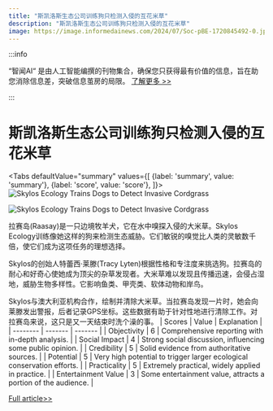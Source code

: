 ```yaml
---
title: "斯凯洛斯生态公司训练狗只检测入侵的互花米草"
description: "斯凯洛斯生态公司训练狗只检测入侵的互花米草"
image: https://image.informedainews.com/2024/07/Soc-pBE-1720845492-0.jpg
---
```



:::info

“智闻AI“ 是由人工智能编撰的刊物集合，确保您只获得最有价值的信息，旨在助您消除信息差，突破信息茧房的局限。  [了解更多 >>](/)

:::

# 斯凯洛斯生态公司训练狗只检测入侵的互花米草


<Tabs
	defaultValue="summary"
	values={[
	{label: 'summary', value: 'summary'},
	{label: 'score', value: 'score'},
]}>
<TabItem value="summary">
<img
  src="https://image.informedainews.com/2024/07/Soc-pBE-1720845492-0.jpg"
  alt="Skylos Ecology Trains Dogs to Detect Invasive Cordgrass"
/>

<img
  src="https://image.informedainews.com/2024/07/Soc-mz3-1720845492-1.jpg"
  alt="Skylos Ecology Trains Dogs to Detect Invasive Cordgrass"
/>



拉赛岛(Raasay)是一只边境牧羊犬，它在水中嗅探入侵的大米草。Skylos Ecology训练像她这样的狗来检测生态威胁。它们敏锐的嗅觉比人类的灵敏数千倍，使它们成为这项任务的理想选择。

Skylos的创始人特蕾西·莱滕(Tracy Lyten)根据性格和专注度来挑选狗。拉赛岛的耐心和好奇心使她成为顶尖的杂草发现者。大米草难以发现且传播迅速，会侵占湿地，威胁生物多样性。它影响鱼类、甲壳类、软体动物和岸鸟。

Skylos与澳大利亚机构合作，绘制并清除大米草。当拉赛岛发现一片时，她会向莱滕发出警报，后者记录GPS坐标。这些数据有助于针对性地进行清除工作。对拉赛岛来说，这只是又一天结束时洗个澡的事。
</TabItem>
<TabItem value="score">
	| Scores     | Value   | Explanation |
	| -------- | ------- | ------- |
	| Objectivity  | 6    | Comprehensive reporting with in-depth analysis.    |
	| Social Impact | 4     | Strong social discussion, influencing some public opinion.    |
	| Credibility    | 5    | Solid evidence from authoritative sources.    |
	| Potential    | 5    | Very high potential to trigger larger ecological conservation efforts.    |
	| Practicality    | 5    | Extremely practical, widely applied in practice.    |
	| Entertainment Value    | 3    | Some entertainment value, attracts a portion of the audience.    |
</TabItem>
</Tabs>

[Full article>>](https://nautil.us/the-conservationists-new-best-friend-707222/)
